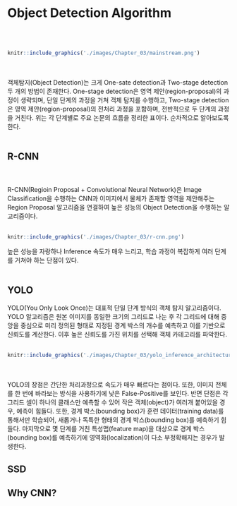 # Object Detection Algorithm
<br>
<br>
```{r fig.align = 'center', echo = F}
knitr::include_graphics('./images/Chapter_03/mainstream.png')
```
<br>
<br>
객체탐지(Object Detection)는 크게 One-sate detection과 Two-stage detection 두 개의 
방법이 존재한다. One-stage detection은 영역 제안(region-proposal)의 과정이 생략되며, 단일 단계의 과정을 거쳐 객체 탐지를 수행하고, Two-stage detection은 영역 제안(region-proposal)의 전처리 과정을 포함하며, 전반적으로 두 단계의 과정을 거친다.
위는 각 단계별로 주요 논문의 흐름을 정리한 표이다. 순차적으로 알아보도록 한다.
<br>
<br>

## R-CNN
<br>
<br>
R-CNN(Regioin Proposal + Convolutional Neural Network)은 Image Classification을 
수행하는 CNN과 이미지에서 물체가 존재할 영역을 제안해주는 Region Proposal 알고리즘을 연결하여 높은 성능의 Object Detection을 수행하는 알고리즘이다. 
<br>
<br>
```{r fig.align = 'center', echo = F}
knitr::include_graphics('./images/Chapter_03/r-cnn.png')
```

높은 성능을 자랑하나
Inference 속도가 매우 느리고, 학습 과정이 복잡하게 여러 단계를 거쳐야 하는 단점이 있다.
<br>
<br>

## YOLO

YOLO(You Only Look Once)는 대표적 단일 단계 방식의 객체 탐지 알고리즘이다. 
YOLO 알고리즘은 원본 이미지를 동일한 크기의 그리드로 나눈 후 각 그리드에 대해 
중앙을 중심으로 미리 정의된 형태로 지정된 경계 박스의 개수를 예측하고
이를 기반으로 신뢰도를 계산한다. 이후 높은 신뢰도를 가진 위치를 선택해
객체 카테고리를 파악한다.
<br>
<br>
```{r fig.align = 'center', echo = F}
knitr::include_graphics('./images/Chapter_03/yolo_inference_architecture.jpg')
```
<br>
<br>
YOLO의 장점은 간단한 처리과정으로 속도가 매우 빠르다는 점이다. 또한, 이미지
전체를 한 번에 바라보는 방식을 사용하기에 낮은 False-Positive를 보인다.
반면 단점은 각 그리드 셀이 하나의 클래스만 예측할 수 있어 작은 객체(object)가
여러개 붙어있을 경우, 예측이 힘들다. 또한, 경계 박스(bounding box)가
훈련 데이터(training data)를 통해서만 학습되어, 새롭거나 독특한 형태의 
경계 박스(bounding box)를 예측하기 힘들다. 마지막으로 몇 단계를 거친
특성맵(feature map)을 대상으로 경계 박스(bounding box)를 예측하기에
영역화(localization)이 다소 부정확해지는 경우가 발생한다.


## SSD

## Why CNN?
